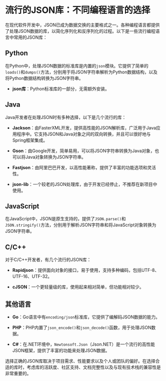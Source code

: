 # 流行的JSON库：不同编程语言的选择

在现代软件开发中，JSON已成为数据交换的主要格式之一。各种编程语言都提供了处理JSON数据的库，以简化序列化和反序列化的过程。以下是一些流行编程语言中常用的JSON库：

## Python

在Python中，处理JSON数据的标准库是内置的`json`模块。它提供了简单的`loads()`和`dumps()`方法，分别用于将JSON字符串解析为Python数据结构，以及将Python数据结构转换为JSON字符串。

- **json库**：Python标准库的一部分，无需额外安装。

## Java

Java开发者在处理JSON时有多种选择，以下是几个流行的库：

- **Jackson**：由FasterXML开发，提供高性能的JSON解析库，广泛用于Java应用程序中。它支持JSON和Java对象之间的双向转换，并且可以很好地与Spring框架集成。

- **Gson**：由Google开发，简单易用，可以将JSON字符串转换为Java对象，也可以将Java对象转换为JSON字符串。

- **Fastjson**：由阿里巴巴开发，以高性能著称，提供了丰富的功能选项和灵活性。

- **json-lib**：一个较老的JSON处理库，由于开发已经停止，不推荐在新项目中使用。

## JavaScript

在JavaScript中，JSON是原生支持的，提供了`JSON.parse()`和`JSON.stringify()`方法，分别用于解析JSON字符串和将JavaScript对象转换为JSON字符串。

## C/C++

对于C/C++开发者，有几个流行的JSON库：

- **Rapidjson**：提供面向对象的接口，易于使用，支持多种编码，包括UTF-8、UTF-16、UTF-32。

- **cJSON**：一个更轻量级的库，使用起来相对简单，但功能相对较少。

## 其他语言

- **Go**：Go语言中有`encoding/json`标准库，它提供了编解码JSON数据的能力。

- **PHP**：PHP内置了`json_encode()`和`json_decode()`函数，用于处理JSON数据。

- **C#**：在.NET环境中，`Newtonsoft.Json`（Json.NET）是一个流行的高性能JSON框架，提供了丰富的功能来处理JSON数据。

选择正确的JSON库取决于项目需求、性能要求以及个人或团队的偏好。在选择合适的库时，考虑库的活跃度、社区支持、文档完整性以及与现有技术栈的兼容性是非常重要的。
